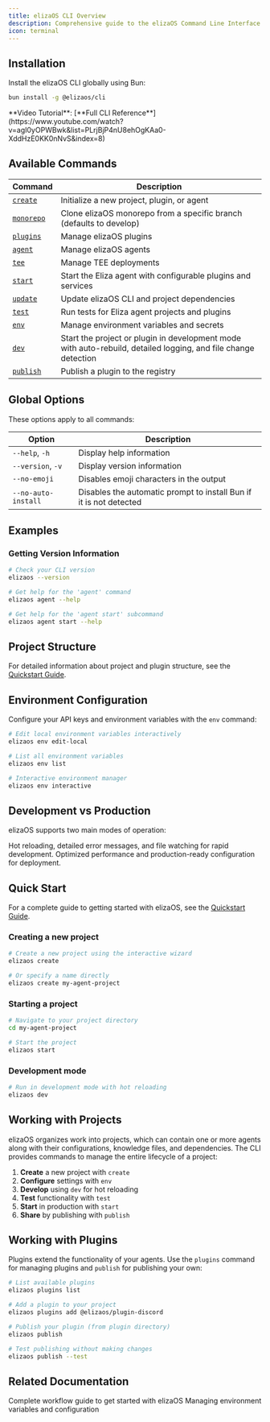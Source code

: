 ```yaml
---
title: elizaOS CLI Overview
description: Comprehensive guide to the elizaOS Command Line Interface (CLI) tools and commands
icon: terminal
---
```


## Installation

Install the elizaOS CLI globally using Bun:

```bash
bun install -g @elizaos/cli
```

<Tip>
  **Video Tutorial**: [**Full CLI Reference**](https://www.youtube.com/watch?v=agI0yOPWBwk&list=PLrjBjP4nU8ehOgKAa0-XddHzE0KK0nNvS&index=8)
</Tip>

## Available Commands

| Command | Description |
| ------- | ----------- |
| [`create`](/cli-reference/create) | Initialize a new project, plugin, or agent |
| [`monorepo`](/cli-reference/monorepo) | Clone elizaOS monorepo from a specific branch (defaults to develop) |
| [`plugins`](/cli-reference/plugins) | Manage elizaOS plugins |
| [`agent`](/cli-reference/agent) | Manage elizaOS agents |
| [`tee`](/cli-reference/tee) | Manage TEE deployments |
| [`start`](/cli-reference/start) | Start the Eliza agent with configurable plugins and services |
| [`update`](/cli-reference/update) | Update elizaOS CLI and project dependencies |
| [`test`](/cli-reference/test) | Run tests for Eliza agent projects and plugins |
| [`env`](/cli-reference/env) | Manage environment variables and secrets |
| [`dev`](/cli-reference/dev) | Start the project or plugin in development mode with auto-rebuild, detailed logging, and file change detection |
| [`publish`](/cli-reference/publish) | Publish a plugin to the registry |

## Global Options

These options apply to all commands:

| Option | Description |
| ------ | ----------- |
| `--help`, `-h` | Display help information |
| `--version`, `-v` | Display version information |
| `--no-emoji` | Disables emoji characters in the output |
| `--no-auto-install` | Disables the automatic prompt to install Bun if it is not detected |

## Examples

### Getting Version Information

```bash
# Check your CLI version
elizaos --version

# Get help for the 'agent' command
elizaos agent --help

# Get help for the 'agent start' subcommand
elizaos agent start --help
```

## Project Structure

For detailed information about project and plugin structure, see the [Quickstart Guide](/quickstart.mdx).

## Environment Configuration

Configure your API keys and environment variables with the `env` command:

```bash
# Edit local environment variables interactively
elizaos env edit-local

# List all environment variables
elizaos env list

# Interactive environment manager
elizaos env interactive
```

## Development vs Production

elizaOS supports two main modes of operation:

<CardGroup cols={2}>
  <Card title="Development Mode" icon="code" href="/cli-reference/dev">
    Hot reloading, detailed error messages, and file watching for rapid development.
  </Card>
  <Card title="Production Mode" icon="rocket" href="/cli-reference/start">
    Optimized performance and production-ready configuration for deployment.
  </Card>
</CardGroup>

## Quick Start

For a complete guide to getting started with elizaOS, see the [Quickstart Guide](/quickstart.mdx).

### Creating a new project

```bash
# Create a new project using the interactive wizard
elizaos create

# Or specify a name directly
elizaos create my-agent-project
```

### Starting a project

```bash
# Navigate to your project directory
cd my-agent-project

# Start the project
elizaos start
```

### Development mode

```bash
# Run in development mode with hot reloading
elizaos dev
```

## Working with Projects

elizaOS organizes work into projects, which can contain one or more agents along with their configurations, knowledge files, and dependencies. The CLI provides commands to manage the entire lifecycle of a project:

1. **Create** a new project with `create`
2. **Configure** settings with `env`
3. **Develop** using `dev` for hot reloading
4. **Test** functionality with `test`
5. **Start** in production with `start`
6. **Share** by publishing with `publish`

## Working with Plugins

Plugins extend the functionality of your agents. Use the `plugins` command for managing plugins and `publish` for publishing your own:

```bash
# List available plugins
elizaos plugins list

# Add a plugin to your project
elizaos plugins add @elizaos/plugin-discord

# Publish your plugin (from plugin directory)
elizaos publish

# Test publishing without making changes
elizaos publish --test
```

## Related Documentation

<CardGroup cols={2}>
  <Card title="Quickstart Guide" icon="rocket" href="/quickstart.mdx">
    Complete workflow guide to get started with elizaOS
  </Card>
  <Card title="Environment Configuration" icon="gear" href="/cli-reference/env">
    Managing environment variables and configuration
  </Card>
</CardGroup>